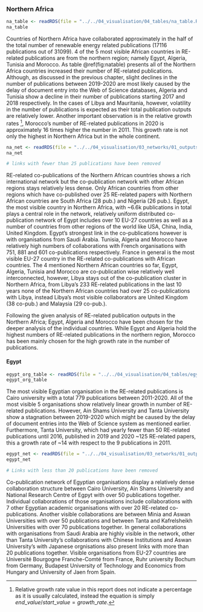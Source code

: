 ### Northern Africa 



```r
na_table <- readRDS(file = "../../04_visualisation/04_tables/na_table.Rds")
na_table
```

Countries of Northern Africa have collaborated approximately in the half of the 
total number of renewable energy related publications (17116 publications out of 31099).
4 of the 5 most visible African countries in RE-related publications are from the 
northern region; namely Egypt, Algeria, Tunisia and Morocco. As table \@ref(fig:natable) 
presents all of the Northern Africa countries increased their number of RE-related
publications. Although, as discussed in the previous chapter, slight declines in the 
number of publications between 2019-2020 are most likely caused by the delay of 
document entry into the Web of Science databases, Algeria and Tunisia show a 
decline in their number of publications starting 2017 and 2018 respectively. In the
cases of Libya and Mauritania, however, volatility in the number of publications 
is expected as their total publication outputs are relatively lower. Another 
important observation is in the relative growth rates [^3211], Morocco's number of 
RE-related publications in 2020 is approximately 16 times higher the number in 2011. 
This growth rate is not only the highest in Northern Africa but in the whole continent. 




```r
na_net <- readRDS(file = "../../04_visualisation/03_networks/01_outputs/na_net.Rds")
na_net
```
```r
# links with fewer than 25 publications have been removed
```

RE-related co-publications of the Northern African countries shows a rich international network but the co-publication network with other African regions stays relatively less dense. Only African countries from other regions which have co-published over 25 RE-related papers with Northern African countries are South Africa (28 pub.) and Nigeria (26 pub.). Egypt, the most visible country in Northern Africa, with ~6.6k publications in total plays a central role in the network, relatively uniform distributed co-publication network of Egypt includes over 10 EU-27 countries as well as a number of countries from other regions of the world like USA, China, India, United Kingdom. Egypt's strongest link in the co-publications however is with organisations from Saudi Arabia. Tunisia, Algeria and Morocco have relatively high numbers of collaborations with French organisations with 751, 881 and 601 co-publications respectively. France in general is the most visible EU-27 country in the RE-related co-publications with African countries. The 4 mentioned Northern African countries so far, Egypt, Algeria, Tunisia and Morocco are co-publication wise relatively well interconnected, however, Libya stays out of the co-publication cluster in Northern Africa, from Libya's 233 RE-related publications in the last 10 years none of the Northern African countries had over 25 co-publications with Libya, instead Libya's most visible collaborators are United Kingdom (38 co-pub.) and Malaysia (29 co-pub.).

Following the given analysis of RE-related publication outputs in the Northern Africa; 
Egypt, Algeria and Morocco have been chosen for the deeper analysis of the individual countries. 
While Egypt and Algeria hold the highest numbers of RE-related publications in the northern
region, Morocco has been mainly chosen for the high growth rate in the number of publications.

#### Egypt

```r
egypt_org_table <- readRDS(file = "../../04_visualisation/04_tables/egypt_org_table.Rds")
egypt_org_table
```

The most visible Egyptian organisation in the RE-related publications is Cairo university with a total 779 publications between 2011-2020. All of the most visible 5 organisations show relatively linear growth in number of RE-related publications. However, Ain Shams University and Tanta University show a stagnation between 2019-2020 which might be caused by the delay of document entries into the Web of Science system as mentioned earlier. Furthermore, Tanta University, which had yearly fewer than 50 RE-related publications until 2016, published in 2019 and 2020 ~125 RE-related papers, this a growth rate of ~14 with respect to the 9 publications in 2011.

```r
egypt_net <- readRDS(file = "../../04_visualisation/03_networks/01_outputs/egypt_net.Rds")
egypt_net

```
```r
# Links with less than 20 publications have been removed
```


Co-publication network of Egyptian organisations display a relatively dense collaboration structure between Cairo University, Ain Shams University and National Research Centre of Egpyt with over 50 publications together. Individual collaborations of those organisations include collaborations with 7 other Egyptian academic organisations with over 20 RE-related co-publications. Another visible collaborations are between Minia and Aswan Universities with over 50 publications and between Tanta and Kafrelsheikh Universities with over 70 publications together.  In general collaborations with organisations from Saudi Arabia are highly visible in the network, other than Tanta University's collaborations with Chinese Institutions and Aswan University's with Japanese orgnisations also present links with more than 20 publications together. Visible organisations from EU-27 countries are Université Bourgogne Franche-Comté from France, Ruhr university Bochum from Germany, Budapest University of Technology and Economics from Hungary and University of Jaen from Spain.




[^3211]: Relative growth rate value in this report does not indicate a percentage as
it is usually calculated, instead the equation is simply $end\_value/start\_value = growth\_rate$.